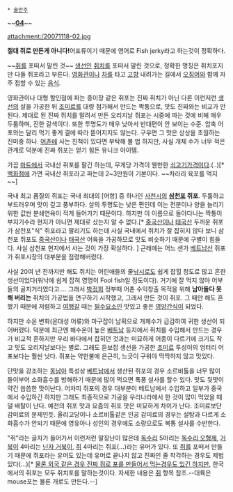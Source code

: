  * [[술안주]]

~~'''[[G4]]'''~~

attachment:/20071118-02.jpg

'''절대 쥐로 만든게 아니다!'''어포류이기 때문에 영어로 Fish jerky라고 하는것이 정확하다. 

~~[[쥐]]를 포떠서 말린 것~~ [[생선]]인 [[쥐치]]를 포떠서 말린 것으로, 정확한 명칭은 쥐치포지만 다들 쥐포라고 부른다. [[영화관]]이나 [[차]]를 타고 [[고향]] 내려가는 길에서 [[오징어]]와 함께 자주 접할 수 있는 [[음식]].

영화관이나 대형 할인점에 파는 종이장 같은 쥐포는 진짜 쥐치가 아닌 다른 이런저런 [[생선]]의 살을 가공한 뒤 [[조미료]]를 대량 첨가해서 만드는 짝퉁으로, 맛도 진짜와는 비교가 안된다. 제대로 된 진짜 쥐치를 말려서 만든 오리지날 쥐포는 시중에 파는 것에 비해 매우 두툼하며, 진한 갈색이다. 또한 투명도가 매우 낮아서 반대편이 안 보이는 수준. 압축 어포와는 달리 먹기 좋게 결에 따라 뜯어지지도 않는다. 구우면 그 맛은 상상을 초월하는 진미중 하나. [[어촌]]에 사는 친척이 있다면 부탁해 볼 법 하지만, 사실 개체 수가 너무 적은 관계로 덕분에 진짜 쥐포는 얻기 힘든 유니크 아이템.

가끔 [[마트]]에서 국내산 쥐포를 팔긴 하는데, 무게당 가격이 웬만한 [[쇠고기]]가격이다.(..)[* [[백화점]]에 가면 국내산 쥐포라고 파는데 2~3만원이 기본이다. ~~차라리 육포를 먹지~~]

국내 최고 품질의 쥐포는 국내 최대의 [어항] 중 하나인 [[사천시]]의 '''[[삼천포]] 쥐포'''. 두툼하고 부드러우며 맛이 깊고 풍부하다. 살의 투명도는 낮은 편인데 이는 전분이나 양을 늘리기 위한 값싼 분쇄연육이 적게 들어가기 때문이다. 하지만 이 이름으로 돌아다니는 짝퉁이 부지기수라 현지가 아니면 제대로 샀는지 알 수 없다.[* [[중국]]산이나 [[태국]]산 두꺼운 쥐포가 삼천포"식" 쥐포라고 팔리기도 하는데 사실 국내에서 쥐치가 잘 잡히지 않다 보니 삼천포 쥐포도 [[중국]]산이나 [[태국]]산 어육을 가공하므로 맛도 비슷하기 때문에 구별이 힘들다. 사실 삼천포 현지에서 사는 것이 가장 확실하다. ] 근래에는 어느 샌가 [[베트남]]산 쥐포가 쥐포시장의 대부분을 점령해버렸다. 

사실 20여 년 전까지만 해도 쥐치는 어린애들의 줄[[낚시]]로도 쉽게 잡힐 정도로 많고 흔한 생선이었다(워낙에 쉽게 잡혀 영명이 Fool fish일 정도이다). 거기에 잘 먹지 않아 어부들의 골치거리였다고…. 그래서 [[박정희]] 정부때 어촌 수익창출 목적을 위해 '''남아돌다 못해 버리는''' 쥐치의 가공법을 연구하기 시작했고, 그래서 만든 것이 쥐포. 그 때만 해도 흔했기 때문에 저렴하고 [[여행]]갈 때는 [[필수요소]]인 맛있고 좋은 [[영양]][[간식]]이 되었다.

하지만 수온 변화(온대성 어류)와 마구잡이 남획으로 개체수가 급감하여 귀한 생선이 되어버렸다. 덕분에 최근엔 해수온이 높은 [[베트남]] 등지에서 쥐치를 수입해서 만드는 경우가 비교적 흔하지만 우리 바다에서 잡히던 것과는 미묘하게 어종이 다르기에 크기도 작고 맛도 오리지날보다는 별로. 그래도 듣보잡 생선을 가공한 [[조미료]] 투성이의 엉터리 어포보다는 훨씬 낫다. 쥐포는 약한불에 은근히, 느긋이 구워야 딱딱하지 않고 맛있다.

단맛을 강조하는 [[동남아]] 특성상 [[베트남]]에서 생산된 쥐포의 경우 소르비톨을 너무 많이 들이부어 소화흡수를 방해하기 때문에 많이 먹으면 폭풍 설사를 할수 있다. 맛도 뒷맛이 약간 씁씁한 맛이난다. 어차피 쥐포의 경우 대부분이 베트남에서 수입하고 일부가 중국에서 수입하긴 하지만 그래도 최종적으로 가공을 우리나라에서 한 것이 많이 먹었을 때 덜 배탈이 난다. 예전의 쥐포 맛과 요즘의 쥐포 맛은 미묘하게 차이가 난다. 조미료보단 감미료의 문제인듯. 올리고당이나 소르비톨같은 인공 감미료의  경우는 설탕과 다르게 소화흡수가 안되기 때문에 영유아나 성인의 경우에도 소량으로도 복통 설사를 수반한다.  

"쥐"라는 글자가 들어가서 이런저런 말장난이 많은데 [[독수리]] 5마리는 [[독수리 오형제]], [[거북이]] 4마리는 [[닌자 거북이]], [[쥐]] 4마리는 쥐포(…)라는 유머가 있다. 또 [[쥐]]를 포떠서 만들기 때문에 쥐포라는 유머도 있는데 유머로 끝나지 않고 진짜인 줄 착각하는 경우도 제법 있다(…)[* [[대륙의 기상|물론 외국 같은 경우 진짜 쥐로 포를 만들어서 먹는경우도 있긴 하지만,]] 한국에서의 쥐포는 모두 쥐치포를 말하는것이다. 자세한 내용은 [[쥐]] 항목 참조.--대륙은 mouse포는 물론 개로도 만든다.--]
